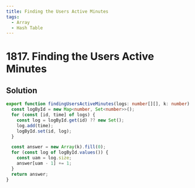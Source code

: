 ```yaml
---
title: Finding the Users Active Minutes
tags:
  - Array
  - Hash Table
---
```


# 1817. Finding the Users Active Minutes

<Badges>
  <LevelBadge level="medium" />
  <TopicBadge name="Array" slug="array" />
  <TopicBadge name="Hash Table" slug="hash-table" />
</Badges>

## Solution

```typescript filename="solution.ts" copy
export function findingUsersActiveMinutes(logs: number[][], k: number): number[] {
  const logById = new Map<number, Set<number>>();
  for (const [id, time] of logs) {
    const log = logById.get(id) ?? new Set();
    log.add(time);
    logById.set(id, log);
  }

  const answer = new Array(k).fill(0);
  for (const log of logById.values()) {
    const uam = log.size;
    answer[uam - 1] += 1;
  }
  return answer;
}
```

<ProblemLink
  codingSite="leetcode"
  href="https://leetcode.com/problems/finding-the-users-active-minutes"
  title="Finding the Users Active Minutes"
/>
